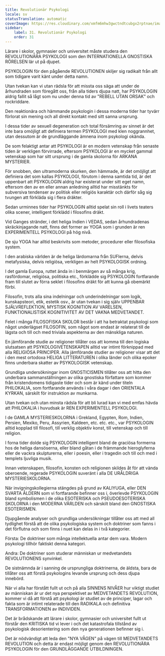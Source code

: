 ```yaml
---
title: Revolutionär Psykologi
locale: sv
statusTranslation: automatic
coverImage: https://res.cloudinary.com/xmfm6mhw3gwctndtcubgx2rptnae/image/upload/v1740337243/small_cover_educacion_fundamental_a051170f1c.webp
sidebar:
    label: 31. Revolutionär Psykologi
    order: 31
---
```

Lärare i skolor, gymnasier och universitet måste studera den REVOLUTIONÄRA PSYKOLOGI som den INTERNATIONELLA GNOSTISKA RÖRELSEN lär ut på djupet.

PSYKOLOGIN för den pågående REVOLUTIONEN skiljer sig radikalt från allt som tidigare varit känt under detta namn.

Utan tvekan kan vi utan rädsla för att missta oss säga att under de århundraden som föregått oss, från alla tiders djupa natt, har PSYKOLOGIN aldrig fallit så lågt som nu under denna tid av "REBELL UTAN ORSAK" och rockriddare.

Den reaktionära och hämmande psykologin i dessa moderna tider har tyvärr förlorat sin mening och all direkt kontakt med sitt sanna ursprung.

I dessa tider av sexuell degeneration och total försämring av sinnet är det inte bara omöjligt att definiera termen PSYKOLOGI med klen noggrannhet, utan dessutom är de grundläggande ämnena inom psykologi okända.

De som felaktigt antar att PSYKOLOGI är en modern vetenskap från senaste tiden är verkligen förvirrade, eftersom PSYKOLOGI är en mycket gammal vetenskap som har sitt ursprung i de gamla skolorna för ARKANA MYSTERIER.

För snobben, den ultramoderna skurken, den hämmade, är det omöjligt att definiera det som kallas PSYKOLOGI, förutom i denna samtida tid, är det uppenbart att PSYKOLOGIN aldrig har existerat under sitt eget namn, eftersom den av en eller annan anledning alltid har misstänkts för subversiva tendenser av politisk eller religiös karaktär och därför såg sig tvungen att förkläda sig i flera dräkter.

Sedan urminnes tider har PSYKOLOGIN alltid spelat sin roll i livets teaters olika scener, intelligent förklädd i filosofins dräkt.

Vid Ganges stränder, i det heliga Indien i VEDAS, sedan århundradenas skräckinjagande natt, finns det former av YOGA som i grunden är ren EXPERIMENTELL PSYKOLOGI på hög nivå.

De sju YOGA har alltid beskrivits som metoder, procedurer eller filosofiska system.

I den arabiska världen är de heliga lärdomarna från SUFIerna, delvis metafysiska, delvis religiösa, verkligen av helt PSYKOLOGISK ordning.

I det gamla Europa, ruttet ända in i benmärgen av så många krig, rasfördomar, religiösa, politiska etc., förklädde sig PSYKOLOGIN fortfarande fram till slutet av förra seklet i filosofins dräkt för att kunna gå obemärkt förbi.

Filosofin, trots alla sina indelningar och underindelningar som logik, kunskapsteori, etik, estetik osv., är utan tvekan i sig själv UPPENBAR SJÄLVREFLEKTION, MYSTISK KOGNITION AV VARELSEN, FUNKTIONALISTISK KOGNITIVITET AV DET VAKNA MEDVETANDET.

Felet i många FILOSOFISKA SKOLOR består i att ha betraktat psykologi som något underlägset FILOSOFIN, som något som endast är relaterat till de lägsta och till och med triviala aspekterna av den mänskliga naturen.

En jämförande studie av religioner tillåter oss att komma till den logiska slutsatsen att PSYKOLOGIVETENSKAPEN alltid var intimt förknippad med alla RELIGIÖSA PRINCIPER. Alla jämförande studier av religioner visar att det i den mest ortodoxa HELIGA LITTERATUREN i olika länder och olika epoker finns underbara skatter av PSYKOLOGISK vetenskap.

Grundliga undersökningar inom GNOSTICISMEN tillåter oss att hitta den underbara sammanställningen av olika gnostiska författare som kommer från kristendomens tidigaste tider och som är känd under titeln PHILOKALIA, som fortfarande används i våra dagar i den ORIENTALA KYRKAN, särskilt för instruktion av munkarna.

Utan tvekan och utan minsta rädsla för att bli lurad kan vi med emfas hävda att PHILOKALIA i huvudsak är REN EXPERIMENTELL PSYKOLOGI.

I de GAMLA MYSTERIESKOLORNA i Grekland, Egypten, Rom, Indien, Persien, Mexiko, Peru, Assyrien, Kaldeen, etc. etc. etc., var PSYKOLOGIN alltid kopplad till filosofi, till verklig objektiv konst, till vetenskap och till religion.

I forna tider dolde sig PSYKOLOGIN intelligent bland de graciösa formerna hos de heliga dansöserna, eller bland gåtan i de främmande hieroglyferna eller de vackra skulpturerna, eller i poesin, eller i tragedin och till och med i templets ljuvliga musik.

Innan vetenskapen, filosofin, konsten och religionen skildes åt för att vända oberoende, regerade PSYKOLOGIN suveränt i alla DE URÅLDRIGA MYSTERIESKOLORNA.

När invigningskollegierna stängdes på grund av KALIYUGA, eller DEN SVARTA ÅLDERN som vi fortfarande befinner oss i, överlevde PSYKOLOGIN bland symbolismen i de olika ESOTERISKA och PSEUDOESOTERISKA SKOLORNA i den MODERNA VÄRLDEN och särskilt bland den GNOSTISKA ESOTERISMEN.

Djupgående analyser och grundliga undersökningar tillåter oss att med all tydlighet förstå att de olika psykologiska system och doktriner som fanns i det förflutna och som finns i nuet kan delas in i två kategorier.

Första: De doktriner som många intellektuella antar dem vara. Modern psykologi tillhör faktiskt denna kategori.

Andra: De doktriner som studerar människan ur medvetandets REVOLUTIONENS synvinkel.

De sistnämnda är i sanning de ursprungliga doktrinerna, de äldsta, bara de tillåter oss att förstå psykologins levande ursprung och dess djupa innebörd.

När vi alla har förstått fullt ut och på alla SINNENS NIVÅER hur viktigt studiet av människan är ur det nya perspektivet av MEDVETANDETS REVOLUTION, kommer vi då att förstå att psykologi är studiet av de principer, lagar och fakta som är intimt relaterade till den RADIKALA och definitiva TRANSFORMATIONEN av INDIVIDEN.

Det är brådskande att lärare i skolor, gymnasier och universitet fullt ut förstår den KRITISKA tid vi lever i och det katastrofala tillstånd av psykologisk desorientering som den nya generationen befinner sig i.

Det är nödvändigt att leda den "NYA VÅGEN" på vägen till MEDVETANDETS REVOLUTION och detta är endast möjligt genom den REVOLUTIONÄRA PSYKOLOGIN för den GRUNDLÄGGANDE UTBILDNINGEN.

